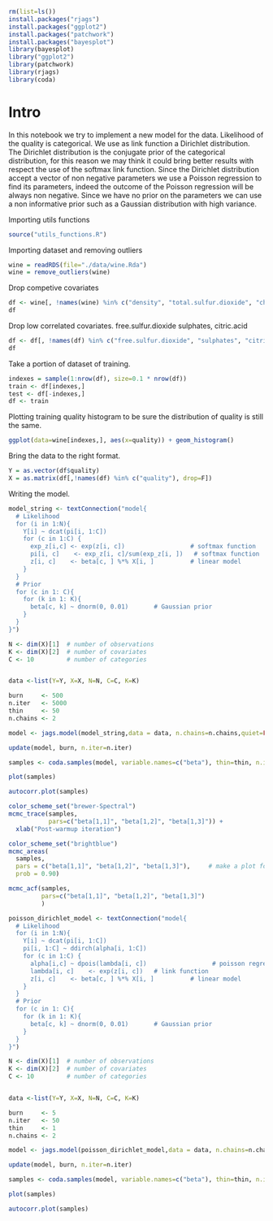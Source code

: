 ```r
rm(list=ls())
install.packages("rjags")
install.packages("ggplot2")
install.packages("patchwork")
install.packages("bayesplot")
library(bayesplot)
library("ggplot2")
library(patchwork)
library(rjags)
library(coda)
```
# Intro 
In this notebook we try to implement a new model for the data.
Likelihood of the quality is categorical.
We use as link function a Dirichlet distribution.
The Dirichlet distribution is the conjugate prior of the categorical distribution,
for this reason we may think it could bring better results with respect the use
of the softmax link function.
Since the Dirichlet distribution accept a vector of non negative parameters we 
use a Poisson regression to find its parameters, indeed the outcome of the Poisson
regression will be always non negative.
Since we have no prior on the parameters we can use a non informative prior such
as a Gaussian distribution with high variance.


Importing utils functions
```r
source("utils_functions.R")
```

Importing dataset and removing outliers
```r
wine = readRDS(file="./data/wine.Rda")
wine = remove_outliers(wine)
```


Drop competive covariates

```r
df <- wine[, !names(wine) %in% c("density", "total.sulfur.dioxide", "chlorides", "residual.sugar")]
df
```

Drop low correlated covariates.
free.sulfur.dioxide	sulphates, citric.acid
```r
df <- df[, !names(df) %in% c("free.sulfur.dioxide",	"sulphates", "citric.acid")]
df
```

Take a portion of dataset of training.
```r
indexes = sample(1:nrow(df), size=0.1 * nrow(df))
train <- df[indexes,]
test <- df[-indexes,]
df <- train
```

Plotting training quality histogram to be sure the distribution of quality is still the same.
```r
ggplot(data=wine[indexes,], aes(x=quality)) + geom_histogram()
```

Bring the data to the right format.
```r
Y = as.vector(df$quality)
X = as.matrix(df[,!names(df) %in% c("quality"), drop=F])
```

Writing the model.

```r
model_string <- textConnection("model{
  # Likelihood
  for (i in 1:N){
    Y[i] ~ dcat(pi[i, 1:C])
    for (c in 1:C) {
      exp_z[i,c] <- exp(z[i, c])                  # softmax function
      pi[i, c]    <- exp_z[i, c]/sum(exp_z[i, ])   # softmax function
      z[i, c]    <- beta[c, ] %*% X[i, ]          # linear model
    }
  }
  # Prior
  for (c in 1: C){
    for (k in 1: K){
      beta[c, k] ~ dnorm(0, 0.01)       # Gaussian prior
    }
  }
}")
```


```r
N <- dim(X)[1]  # number of observations
K <- dim(X)[2]  # number of covariates
C <- 10         # number of categories


data <-list(Y=Y, X=X, N=N, C=C, K=K)

burn     <- 500
n.iter   <- 5000
thin     <- 50
n.chains <- 2
```

```r
model <- jags.model(model_string,data = data, n.chains=n.chains,quiet=FALSE)
```


```r
update(model, burn, n.iter=n.iter)
```


```r
samples <- coda.samples(model, variable.names=c("beta"), thin=thin, n.iter=n.iter)
```

```r
plot(samples)
```
```r
autocorr.plot(samples)
```


```r
color_scheme_set("brewer-Spectral")
mcmc_trace(samples,
           pars=c("beta[1,1]", "beta[1,2]", "beta[1,3]")) + 
  xlab("Post-warmup iteration")
```

```r
color_scheme_set("brightblue")
mcmc_areas(
  samples,            
  pars = c("beta[1,1]", "beta[1,2]", "beta[1,3]"),     # make a plot for the mu parameter
  prob = 0.90)
```

```r
mcmc_acf(samples,
         pars=c("beta[1,1]", "beta[1,2]", "beta[1,3]")
         )
```






```r
poisson_dirichlet_model <- textConnection("model{
  # Likelihood
  for (i in 1:N){
    Y[i] ~ dcat(pi[i, 1:C])
    pi[i, 1:C] ~ ddirch(alpha[i, 1:C])
    for (c in 1:C) {
      alpha[i,c] ~ dpois(lambda[i, c])                  # poisson regression
      lambda[i, c]    <- exp(z[i, c])   # link function
      z[i, c]    <- beta[c, ] %*% X[i, ]          # linear model
    }
  }
  # Prior
  for (c in 1: C){
    for (k in 1: K){
      beta[c, k] ~ dnorm(0, 0.01)       # Gaussian prior
    }
  }
}")
```


```r
N <- dim(X)[1]  # number of observations
K <- dim(X)[2]  # number of covariates
C <- 10         # number of categories


data <-list(Y=Y, X=X, N=N, C=C, K=K)

burn     <- 5
n.iter   <- 50
thin     <- 1
n.chains <- 2
```

```r
model <- jags.model(poisson_dirichlet_model,data = data, n.chains=n.chains,quiet=FALSE)
```


```r
update(model, burn, n.iter=n.iter)
```


```r
samples <- coda.samples(model, variable.names=c("beta"), thin=thin, n.iter=n.iter)
```

```r
plot(samples)
```

```r
autocorr.plot(samples)
```










